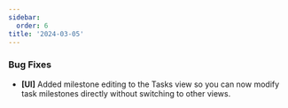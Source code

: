 ```yaml
---
sidebar:
  order: 6
title: '2024-03-05'
---
```


### Bug Fixes

- **[UI]** Added milestone editing to the Tasks view so you can now modify task milestones directly without switching to other views.
